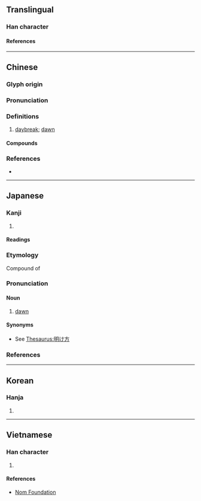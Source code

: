 {{character info}}
==Translingual==

===Han character===
{{Han char|rn=72|rad=日|as=14|sn=18|four=66064|canj=AWLA|ids=⿰日署}}

====References====
{{Han ref|kx=0501.040|dkj=14220|dj=0871.130|hdz=21538.090|uh=66D9}}

----

==Chinese==
{{zh-forms}}

===Glyph origin===
{{Han etym}}

===Pronunciation===
{{zh-pron
|m=shǔ
|c=cyu5,syu5,syu6
|mn=qz:sìr/qz,tw,xm:sú/zz:sí/qz:sír
|mn_note=sìr/sú/zz:sí - literary; sú/sír - vernacular (俗)
|mc=y
|oc=y
|cat=n
}}

===Definitions===
{{zh-hanzi}}

# [[daybreak]]; [[dawn]]

====Compounds====
{{zh-der|一線曙光|曙光|曙光乍現|曙後星孤|曙色}}

===References===
* {{R:yue:Hanzi}}

----

==Japanese==

===Kanji===
{{ja-kanji|grade=|rs=日14}}

# {{rfdef|ja|sort=日14}}

====Readings====
{{ja-readings
|on=しょ
|kun=あけぼの-
}}

===Etymology===
{{ja-kanjitab|あけぼの|yomi=k}}
Compound of {{compound|ja|明け|tr1=ake|t1=brighten|仄|tr2=hono|t2=faint}}

===Pronunciation===
{{ja-pron|あけぼの|y=k|acc=0|acc_ref=DJR}}

====Noun====
{{ja-noun|あけぼの}}

# [[dawn]] {{gloss|the time when night fades and the morning faintly brightens}}

====Synonyms====
* See [[Thesaurus:明け方]]

===References===
<references/>

----

==Korean==

===Hanja===
{{ko-hanja|서}}

# {{rfdef|ko|sort=日14}}

----

==Vietnamese==

===Han character===
{{vi-readings|rs=日14|reading=thự}}

# {{rfdef|vi|sort=日14}}

====References====
* [http://nomfoundation.org/common/nom_details.php?codepoint=66d9 Nom Foundation]